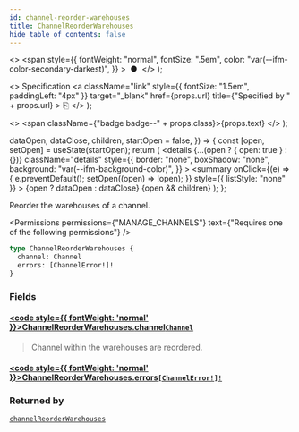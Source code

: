 ```yaml
---
id: channel-reorder-warehouses
title: ChannelReorderWarehouses
hide_table_of_contents: false
---
```


  <>
    <span
      style={{
        fontWeight: "normal",
        fontSize: ".5em",
        color: "var(--ifm-color-secondary-darkest)",
      }}
    >
      &nbsp;●&nbsp;
    </span>
  </>
);

  <>
    Specification
    <a
      className="link"
      style={{ fontSize: "1.5em", paddingLeft: "4px" }}
      target="\_blank"
      href={props.url}
      title={"Specified by " + props.url}
    >
      ⎘
    </a>
  </>
);

  <>
    <span className={"badge badge--" + props.class}>{props.text}</span>
  </>
);


  dataOpen,
  dataClose,
  children,
  startOpen = false,
}) => {
  const [open, setOpen] = useState(startOpen);
  return (
    <details
      {...(open ? { open: true } : {})}
      className="details"
      style={{
        border: "none",
        boxShadow: "none",
        background: "var(--ifm-background-color)",
      }}
    >
      <summary
        onClick={(e) => {
          e.preventDefault();
          setOpen((open) => !open);
        }}
        style={{ listStyle: "none" }}
      >
        {open ? dataOpen : dataClose}
      </summary>
      {open && children}
    </details>
  );
};

Reorder the warehouses of a channel.

<Badge text="Added in Saleor 3.7" class="secondary margin-bottom--sm" />

<Permissions
  permissions={"MANAGE_CHANNELS"}
  text={"Requires one of the following permissions"}
/>

```graphql
type ChannelReorderWarehouses {
  channel: Channel
  errors: [ChannelError!]!
}
```

### Fields

#### [<code style={{ fontWeight: 'normal' }}>ChannelReorderWarehouses.<b>channel</b></code>](#)<Bullet />[`Channel`](../../../api-reference/channels/objects/channel) <Badge class="secondary" text="object"/>

> Channel within the warehouses are reordered.

#### [<code style={{ fontWeight: 'normal' }}>ChannelReorderWarehouses.<b>errors</b></code>](#)<Bullet />[`[ChannelError!]!`](../../../api-reference/channels/objects/channel-error) <Badge class="secondary" text="non-null"/> <Badge class="secondary" text="object"/>

>

### Returned by

[`channelReorderWarehouses`](../../../api-reference/channels/mutations/channel-reorder-warehouses) <Badge class="secondary" text="mutation"/>

